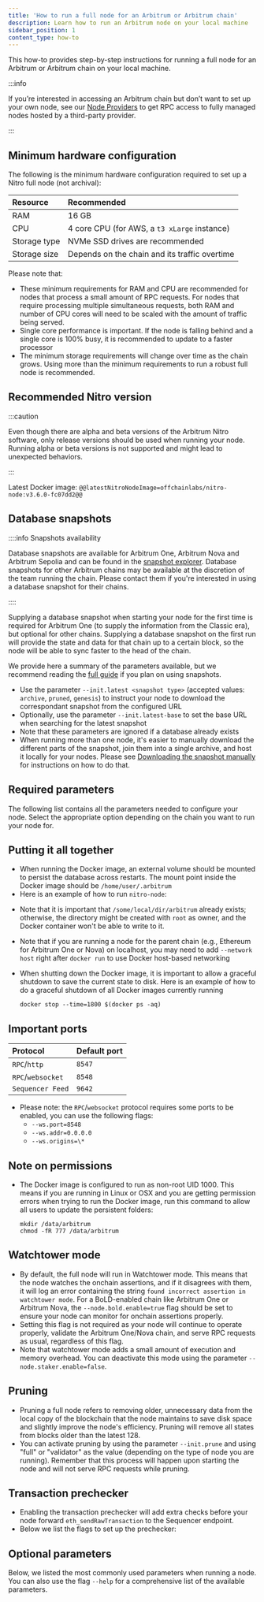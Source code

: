 ```yaml
---
title: 'How to run a full node for an Arbitrum or Arbitrum chain'
description: Learn how to run an Arbitrum node on your local machine
sidebar_position: 1
content_type: how-to
---
```


This how-to provides step-by-step instructions for running a full node for an Arbitrum or Arbitrum chain on your local machine.

:::info

If you’re interested in accessing an Arbitrum chain but don’t want to set up your own node, see our [Node Providers](/build-decentralized-apps/reference/01-node-providers.mdx) to get RPC access to fully managed nodes hosted by a third-party provider.

:::

## Minimum hardware configuration

The following is the minimum hardware configuration required to set up a <a data-quicklook-from="arbitrum-nitro">Nitro</a> full node (not archival):

| Resource     | Recommended                                   |
| :----------- | :-------------------------------------------- |
| RAM          | 16 GB                                         |
| CPU          | 4 core CPU (for AWS, a `t3 xLarge` instance)  |
| Storage type | NVMe SSD drives are recommended               |
| Storage size | Depends on the chain and its traffic overtime |

Please note that:

- These minimum requirements for RAM and CPU are recommended for nodes that process a small amount of RPC requests. For nodes that require processing multiple simultaneous requests, both RAM and number of CPU cores will need to be scaled with the amount of traffic being served.
- Single core performance is important. If the node is falling behind and a single core is 100% busy, it is recommended to update to a faster processor
- The minimum storage requirements will change over time as the chain grows. Using more than the minimum requirements to run a robust full node is recommended.

## Recommended Nitro version

:::caution

Even though there are alpha and beta versions of the Arbitrum Nitro software, only release versions should be used when running your node. Running alpha or beta versions is not supported and might lead to unexpected behaviors.

:::

Latest Docker image: <code>@@latestNitroNodeImage=offchainlabs/nitro-node:v3.6.0-fc07dd2@@</code>

## Database snapshots

::::info Snapshots availability

Database snapshots are available for Arbitrum One, Arbitrum Nova and Arbitrum Sepolia and can be found in the [snapshot explorer](https://snapshot-explorer.arbitrum.io/). Database snapshots for other Arbitrum chains may be available at the discretion of the team running the chain. Please contact them if you're interested in using a database snapshot for their chains.

::::

Supplying a database snapshot when starting your node for the first time is required for Arbitrum One (to supply the information from the Classic era), but optional for other chains. Supplying a database snapshot on the first run will provide the state and data for that chain up to a certain block, so the node will be able to sync faster to the head of the chain.

We provide here a summary of the parameters available, but we recommend reading the [full guide](/run-arbitrum-node/nitro/03-nitro-database-snapshots.mdx) if you plan on using snapshots.

- Use the parameter `--init.latest <snapshot type>` (accepted values: `archive`, `pruned`, `genesis`) to instruct your node to download the correspondant snapshot from the configured URL
- Optionally, use the parameter `--init.latest-base` to set the base URL when searching for the latest snapshot
- Note that these parameters are ignored if a database already exists
- When running more than one node, it's easier to manually download the different parts of the snapshot, join them into a single archive, and host it locally for your nodes. Please see [Downloading the snapshot manually](/run-arbitrum-node/nitro/03-nitro-database-snapshots.mdx#downloading-the-snapshot-manually) for instructions on how to do that.

## Required parameters

The following list contains all the parameters needed to configure your node. Select the appropriate option depending on the chain you want to run your node for.


<div className="dynamic-content-tabs">
  <Tabs className="tabgroup" defaultValue={null}>
    <TabItem value="dao-governed-chains" label="Arbitrum One, Nova, Sepolia">
      <DAOChainsParameters />
    </TabItem>
    <TabItem value="orbit-chains" label="Arbitrum chains (Orbit)">
      <OrbitChainsParameters />
    </TabItem>
  </Tabs>
</div>

## Putting it all together

- When running the Docker image, an external volume should be mounted to persist the database across restarts. The mount point inside the Docker image should be `/home/user/.arbitrum`
- Here is an example of how to run `nitro-node`:

<div className="dynamic-content-tabs">
  <Tabs className="tabgroup" defaultValue={null}>
    <TabItem value="dao-governed-chains-example" label="Arbitrum One, Nova, Sepolia">
      <DAOChainsExample />
    </TabItem>
    <TabItem value="orbit-chains-example" label="Arbitrum chains (Orbit)">
      <OrbitChainsExample />
    </TabItem>
  </Tabs>
</div>

- Note that it is important that `/some/local/dir/arbitrum` already exists; otherwise, the directory might be created with `root` as owner, and the Docker container won't be able to write to it.
- Note that if you are running a node for the parent chain (e.g., Ethereum for Arbitrum One or Nova) on localhost, you may need to add `--network host` right after `docker run` to use Docker host-based networking
- When shutting down the Docker image, it is important to allow a graceful shutdown to save the current state to disk. Here is an example of how to do a graceful shutdown of all Docker images currently running

  ```shell
  docker stop --time=1800 $(docker ps -aq)
  ```

## Important ports

| Protocol          | Default port |
| :---------------- | :----------- |
| `RPC`/`http`      | `8547`       |
| `RPC`/`websocket` | `8548`       |
| `Sequencer Feed`  | `9642`       |

- Please note: the `RPC`/`websocket` protocol requires some ports to be enabled, you can use the following flags:
  - `--ws.port=8548`
  - `--ws.addr=0.0.0.0`
  - `--ws.origins=\*`

## Note on permissions

- The Docker image is configured to run as non-root UID 1000. This means if you are running in Linux or OSX and you are getting permission errors when trying to run the Docker image, run this command to allow all users to update the persistent folders:

  ```shell
  mkdir /data/arbitrum
  chmod -fR 777 /data/arbitrum
  ```

## Watchtower mode

- By default, the full node will run in Watchtower mode. This means that the node watches the onchain assertions, and if it disagrees with them, it will log an error containing the string `found incorrect assertion in watchtower mode`. For a BoLD-enabled chain like Arbitrum One or Arbitrum Nova, the `--node.bold.enable=true` flag should be set to ensure your node can monitor for onchain assertions properly.
- Setting this flag is not required as your node will continue to operate properly, validate the Arbitrum One/Nova chain, and serve RPC requests as usual, regardless of this flag.
- Note that watchtower mode adds a small amount of execution and memory overhead. You can deactivate this mode using the parameter `--node.staker.enable=false`.

## Pruning

- Pruning a full node refers to removing older, unnecessary data from the local copy of the blockchain that the node maintains to save disk space and slightly improve the node's efficiency. Pruning will remove all states from blocks older than the latest 128.
- You can activate pruning by using the parameter `--init.prune` and using "full" or "validator" as the value (depending on the type of node you are running). Remember that this process will happen upon starting the node and will not serve RPC requests while pruning.

## Transaction prechecker

- Enabling the transaction prechecker will add extra checks before your node forward `eth_sendRawTransaction` to the Sequencer endpoint.
- Below we list the flags to set up the prechecker:


<OptionalTxPrecheckerParameters />

## Optional parameters

Below, we listed the most commonly used parameters when running a node. You can also use the flag `--help` for a comprehensive list of the available parameters.


<OptionalParameters />
